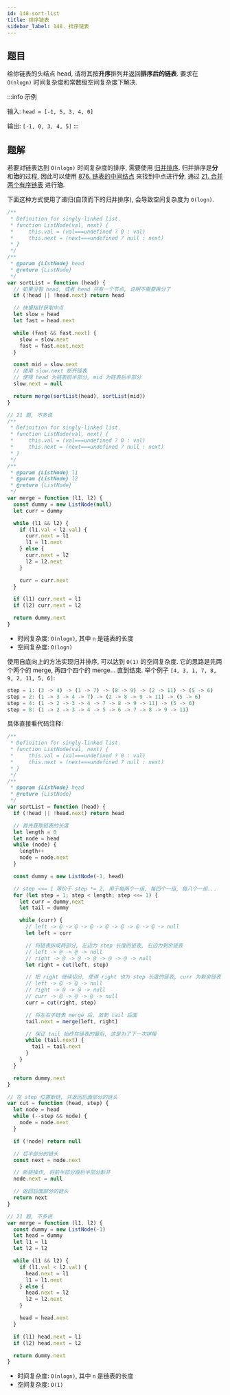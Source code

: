 ```yaml
---
id: 148-sort-list
title: 排序链表
sidebar_label: 148. 排序链表
---
```


## 题目

给你链表的头结点 head, 请将其按**升序**排列并返回**排序后的链表**. 要求在 `O(nlogn)` 时间复杂度和常数级空间复杂度下解决.

:::info 示例

输入: `head = [-1, 5, 3, 4, 0]`

输出: `[-1, 0, 3, 4, 5]`
:::

## 题解


<Tabs>
  <TabItem value="JavaScript - 递归" label="JavaScript - 递归" default>

若要对链表达到 `O(nlogn)` 时间复杂度的排序, 需要使用 [归并排序](/algorithm-design/sort/merge). 归并排序是**分**和**治**的过程,
因此可以使用 [876. 链表的中间结点](/leetcode/easy/876-middle-node) 来找到中点进行**分**, 通过 [21. 合并两个有序链表](/leetcode/easy/21-merge-two-lists) 进行**治**.

下面这种方式使用了递归(自顶而下的归并排序), 会导致空间复杂度为 `O(logn)`.

```ts
/**
 * Definition for singly-linked list.
 * function ListNode(val, next) {
 *     this.val = (val===undefined ? 0 : val)
 *     this.next = (next===undefined ? null : next)
 * }
 */
/**
 * @param {ListNode} head
 * @return {ListNode}
 */
var sortList = function (head) {
  // 如果没有 head, 或者 head 只有一个节点, 说明不需要再分了
  if (!head || !head.next) return head

  // 快慢指针获取中点
  let slow = head
  let fast = head.next

  while (fast && fast.next) {
    slow = slow.next
    fast = fast.next.next
  }

  const mid = slow.next
  // 使用 slow.next 断开链表
  // 使得 head 为链表前半部分, mid 为链表后半部分
  slow.next = null

  return merge(sortList(head), sortList(mid))
}

// 21 题, 不多说
/**
 * Definition for singly-linked list.
 * function ListNode(val, next) {
 *     this.val = (val===undefined ? 0 : val)
 *     this.next = (next===undefined ? null : next)
 * }
 */
/**
 * @param {ListNode} l1
 * @param {ListNode} l2
 * @return {ListNode}
 */
var merge = function (l1, l2) {
  const dummy = new ListNode(null)
  let curr = dummy

  while (l1 && l2) {
    if (l1.val < l2.val) {
      curr.next = l1
      l1 = l1.next
    } else {
      curr.next = l2
      l2 = l2.next
    }

    curr = curr.next
  }

  if (l1) curr.next = l1
  if (l2) curr.next = l2

  return dummy.next
}
```

- 时间复杂度: `O(nlogn)`, 其中 `n` 是链表的长度
- 空间复杂度: `O(logn)`

</TabItem>
<TabItem value="JavaScript - 迭代" label="JavaScript - 迭代">

使用自底向上的方法实现归并排序, 可以达到 `O(1)` 的空间复杂度. 它的思路是先两个两个的 merge, 再四个四个的 merge... 直到结束. 举个例子 `[4, 3, 1, 7, 8, 9, 2, 11, 5, 6]`:

```ts
step = 1: (3 -> 4) -> (1 -> 7) -> (8 -> 9) -> (2 -> 11) -> (5 -> 6)
step = 2: (1 -> 3 -> 4 -> 7) -> (2 -> 8 -> 9 -> 11) -> (5 -> 6)
step = 4: (1 -> 2 -> 3 -> 4 -> 7 -> 8 -> 9 -> 11) -> (5 -> 6)
step = 8: (1 -> 2 -> 3 -> 4 -> 5 -> 6 -> 7 -> 8 -> 9 -> 11)
```

具体直接看代码注释:

```ts
/**
 * Definition for singly-linked list.
 * function ListNode(val, next) {
 *     this.val = (val===undefined ? 0 : val)
 *     this.next = (next===undefined ? null : next)
 * }
 */
/**
 * @param {ListNode} head
 * @return {ListNode}
 */
var sortList = function (head) {
  if (!head || !head.next) return head

  // 首先获取链表的长度
  let length = 0
  let node = head
  while (node) {
    length++
    node = node.next
  }

  const dummy = new ListNode(-1, head)

  // step <<= 1 等价于 step *= 2, 用于每两个一组, 每四个一组, 每八个一组...
  for (let step = 1; step < length; step <<= 1) {
    let curr = dummy.next
    let tail = dummy

    while (curr) {
      // left -> @ -> @ -> @ -> @ -> @ -> @ -> @ -> null
      let left = curr

      // 将链表拆成两部分, 左边为 step 长度的链表, 右边为剩余链表
      // left -> @ -> @ -> null
      // right -> @ -> @ -> @ -> @ -> @ -> null
      let right = cut(left, step)

      // 把 right 继续切分, 使得 right 也为 step 长度的链表, curr 为剩余链表
      // left -> @ -> @ -> null
      // right -> @ -> @ -> null
      // curr -> @ -> @ -> @ -> null
      curr = cut(right, step)

      // 将左右子链表 merge 后, 放到 tail 后面
      tail.next = merge(left, right)

      // 保证 tail 始终在链表的最后, 这是为了下一次拼接
      while (tail.next) {
        tail = tail.next
      }
    }
  }

  return dummy.next
}

// 在 step 位置断链, 并返回后面部分的链头
var cut = function (head, step) {
  let node = head
  while (--step && node) {
    node = node.next
  }

  if (!node) return null

  // 后半部分的链头
  const next = node.next

  // 断链操作, 将前半部分跟后半部分断开
  node.next = null

  // 返回后面部分的链头
  return next
}

// 21 题, 不多说
var merge = function (l1, l2) {
  const dummy = new ListNode(-1)
  let head = dummy
  let l1 = l1
  let l2 = l2

  while (l1 && l2) {
    if (l1.val < l2.val) {
      head.next = l1
      l1 = l1.next
    } else {
      head.next = l2
      l2 = l2.next
    }

    head = head.next
  }

  if (l1) head.next = l1
  if (l2) head.next = l2

  return dummy.next
}
```

- 时间复杂度: `O(nlogn)`, 其中 `n` 是链表的长度
- 空间复杂度: `O(1)`

</TabItem>
</Tabs>
